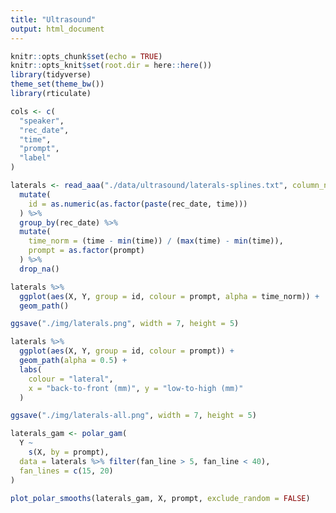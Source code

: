 ```yaml
---
title: "Ultrasound"
output: html_document
---
```


```r
knitr::opts_chunk$set(echo = TRUE)
knitr::opts_knit$set(root.dir = here::here())
library(tidyverse)
theme_set(theme_bw())
library(rticulate)
```

```r
cols <- c(
  "speaker",
  "rec_date",
  "time",
  "prompt",
  "label"
)

laterals <- read_aaa("./data/ultrasound/laterals-splines.txt", column_names = cols) %>%
  mutate(
    id = as.numeric(as.factor(paste(rec_date, time)))
  ) %>%
  group_by(rec_date) %>%
  mutate(
    time_norm = (time - min(time)) / (max(time) - min(time)),
    prompt = as.factor(prompt)
  ) %>%
  drop_na()
```

```r
laterals %>%
  ggplot(aes(X, Y, group = id, colour = prompt, alpha = time_norm)) +
  geom_path()

ggsave("./img/laterals.png", width = 7, height = 5)
```

```r
laterals %>%
  ggplot(aes(X, Y, group = id, colour = prompt)) +
  geom_path(alpha = 0.5) +
  labs(
    colour = "lateral",
    x = "back-to-front (mm)", y = "low-to-high (mm)"
  )

ggsave("./img/laterals-all.png", width = 7, height = 5)
```

```r
laterals_gam <- polar_gam(
  Y ~
    s(X, by = prompt),
  data = laterals %>% filter(fan_line > 5, fan_line < 40),
  fan_lines = c(15, 20)
)
```

```r
plot_polar_smooths(laterals_gam, X, prompt, exclude_random = FALSE)
```


